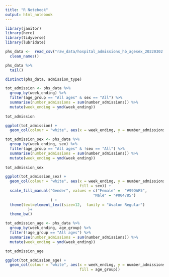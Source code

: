 ```yaml
---
title: "R Notebook"
output: html_notebook
---
```


```r
library(janitor)
library(here)
library(tidyverse)
library(lubridate)
```


```r
phs_data <-  read_csv("raw_data/hospital_admissions_hb_agesex_20220302.csv") %>% 
  clean_names()
```
```r

phs_data %>% 
  tail()
```
```r
distinct(phs_data, admission_type)
```



```r
tot_admission <- phs_data %>% 
  group_by(week_ending) %>% 
  filter(age_group == "All ages" & sex == "All") %>% 
  summarise(number_admissions = sum(number_admissions)) %>% 
  mutate(week_ending = ymd(week_ending))
  
tot_admission
```

```r
ggplot(tot_admission) +
  geom_col(colour = "white", aes(x = week_ending, y = number_admissions)) 
```

```r
tot_admission_sex <- phs_data %>% 
  group_by(week_ending, sex) %>% 
  filter(age_group == "All ages" & !sex == "All") %>% 
  summarise(number_admissions = sum(number_admissions)) %>% 
  mutate(week_ending = ymd(week_ending))
  
tot_admission_sex
```
```r
ggplot(tot_admission_sex) +
  geom_col(colour = "white", aes(x = week_ending, y = number_admissions, 
                                 fill = sex)) +
  scale_fill_manual("Gender", values = c("Female" =  "#99DAF5", 
                                       "Male" = "#004785")
                    ) +
  theme(text=element_text(size=12,  family = "Avalon Regular")
          )+
  theme_bw()
```

```r
tot_admission_age <- phs_data %>% 
  group_by(week_ending, age_group) %>% 
  filter(!age_group == "All ages") %>% 
  summarise(number_admissions = sum(number_admissions)) %>% 
  mutate(week_ending = ymd(week_ending))

tot_admission_age
```

```r
ggplot(tot_admission_age) +
  geom_col(colour = "white", aes(x = week_ending, y = number_admissions, 
                                 fill = age_group))
```

